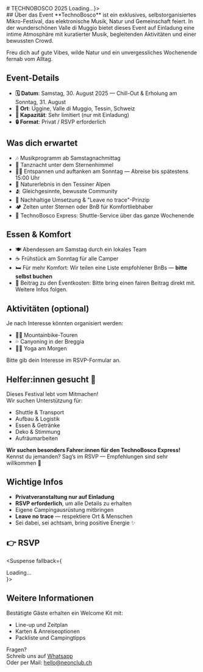

<Section sectionClassName="min-h-[20vh]" className="items-center justify-center" backgroundImage='/technobosco.jpg'>
# TECHNOBOSCO 2025
<Suspense fallback={<div>Loading...</div>}>
  <Rsvp formLink="https://tally.so/r/wdoX1N" className="flex justify-center" buttonText="Platz reservieren" buttonColor="success" buttonVariant="solid" />  
</Suspense>
</Section>
<Section className="lg:max-w-5xl px-6">  
## Über das Event  
**TechnoBosco** ist ein exklusives, selbstorganisiertes Mikro-Festival, das elektronische Musik, Natur und Gemeinschaft feiert. In der wunderschönen Valle di Muggio bietet dieses Event auf Einladung eine intime Atmosphäre mit kuratierter Musik, begleitenden Aktivitäten und einer bewussten Crowd.  

Freu dich auf gute Vibes, wilde Natur und ein unvergessliches Wochenende fernab vom Alltag.

## Event-Details
- **🗓 Datum**: Samstag, 30. August 2025 — Chill-Out & Erholung am Sonntag, 31. August  
- **📍 Ort**: Uggine, Valle di Muggio, Tessin, Schweiz  
- **👥 Kapazität**: Sehr limitiert (nur mit Einladung)  
- **🔒 Format**: Privat / RSVP erforderlich  

## Was dich erwartet
- 🎶 Musikprogramm ab Samstagnachmittag  
- 🪩 Tanznacht unter dem Sternenhimmel  
- 🧘‍♀️ Entspannen und auftanken am Sonntag — Abreise bis spätestens 15:00 Uhr  
- 🌲 Naturerlebnis in den Tessiner Alpen  
- 🫂 Gleichgesinnte, bewusste Community  
- 🌱 Nachhaltige Umsetzung & "Leave no trace"-Prinzip  
- 🏕 Zelten unter Sternen oder BnB für Komfortliebhaber  
- 🚐 TechnoBosco Express: Shuttle-Service über das ganze Wochenende  

## Essen & Komfort
- 🍽️ Abendessen am Samstag durch ein lokales Team  
- ☕ Frühstück am Sonntag für alle Camper  
- 🛏️ Für mehr Komfort: Wir teilen eine Liste empfohlener BnBs — **bitte selbst buchen**  
- 💸 Beitrag zu den Eventkosten: Bitte bring einen fairen Beitrag direkt mit. Weitere Infos folgen.

## Aktivitäten (optional)  
Je nach Interesse könnten organisiert werden:
- 🚵‍♀️ Mountainbike-Touren  
- 💦 Canyoning in der Breggia  
- 🧘‍♀️ Yoga am Morgen  

Bitte gib dein Interesse im RSVP-Formular an.

## Helfer:innen gesucht 🧤  
Dieses Festival lebt vom Mitmachen!  
Wir suchen Unterstützung für:
- Shuttle & Transport  
- Aufbau & Logistik  
- Essen & Getränke  
- Deko & Stimmung  
- Aufräumarbeiten  

**Wir suchen besonders Fahrer:innen für den TechnoBosco Express!**  
Kennst du jemanden? Sag’s im RSVP — Empfehlungen sind sehr willkommen 🙏

## Wichtige Infos
- **Privatveranstaltung nur auf Einladung**  
- **RSVP erforderlich**, um alle Details zu erhalten  
- Eigene Campingausrüstung mitbringen  
- **Leave no trace** — respektiere Ort & Menschen  
- Sei dabei, sei achtsam, bring positive Energie ✨  

## 👉 RSVP  
<Suspense fallback={<div>Loading...</div>}>
  <Rsvp formLink="https://tally.so/r/wdoX1N" buttonText="Platz reservieren" buttonColor="success" buttonVariant="flat" />  
</Suspense>

## Weitere Informationen  
Bestätigte Gäste erhalten ein Welcome Kit mit:  
- Line-up und Zeitplan  
- Karten & Anreiseoptionen  
- Packliste und Campingtipps  

Fragen?  
Schreib uns auf [Whatsapp](https://wa.me/message/V3ZNVR77EPHSN1)  
Oder per Mail: [hello@neonclub.ch](mailto:hello@neonclub.ch)
</Section>
